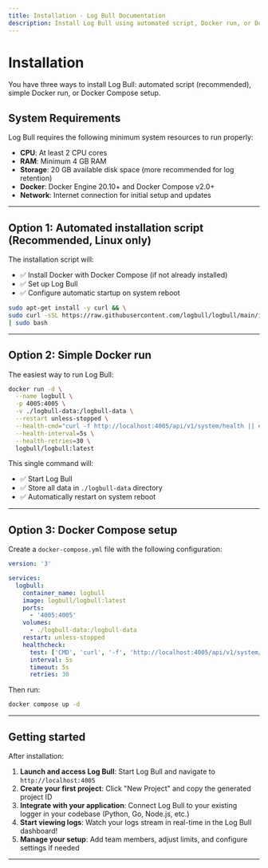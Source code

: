 ```yaml
---
title: Installation - Log Bull Documentation
description: Install Log Bull using automated script, Docker run, or Docker Compose. Simple zero-config installation in minutes.
---
```


# Installation

You have three ways to install Log Bull: automated script (recommended), simple Docker run, or Docker Compose setup.

## System Requirements

Log Bull requires the following minimum system resources to run properly:

- **CPU**: At least 2 CPU cores
- **RAM**: Minimum 4 GB RAM
- **Storage**: 20 GB available disk space (more recommended for log retention)
- **Docker**: Docker Engine 20.10+ and Docker Compose v2.0+
- **Network**: Internet connection for initial setup and updates

---

## Option 1: Automated installation script (Recommended, Linux only)

The installation script will:

- ✅ Install Docker with Docker Compose (if not already installed)
- ✅ Set up Log Bull
- ✅ Configure automatic startup on system reboot

```bash
sudo apt-get install -y curl && \
sudo curl -sSL https://raw.githubusercontent.com/logbull/logbull/main/install-logbull.sh \
| sudo bash
```

---

## Option 2: Simple Docker run

The easiest way to run Log Bull:

```bash
docker run -d \
  --name logbull \
  -p 4005:4005 \
  -v ./logbull-data:/logbull-data \
  --restart unless-stopped \
  --health-cmd="curl -f http://localhost:4005/api/v1/system/health || exit 1" \
  --health-interval=5s \
  --health-retries=30 \
  logbull/logbull:latest
```

This single command will:

- ✅ Start Log Bull
- ✅ Store all data in `./logbull-data` directory
- ✅ Automatically restart on system reboot

---

## Option 3: Docker Compose setup

Create a `docker-compose.yml` file with the following configuration:

```yaml
version: '3'

services:
  logbull:
    container_name: logbull
    image: logbull/logbull:latest
    ports:
      - '4005:4005'
    volumes:
      - ./logbull-data:/logbull-data
    restart: unless-stopped
    healthcheck:
      test: ['CMD', 'curl', '-f', 'http://localhost:4005/api/v1/system/health']
      interval: 5s
      timeout: 5s
      retries: 30
```

Then run:

```bash
docker compose up -d
```

---

## Getting started

After installation:

1. **Launch and access Log Bull**: Start Log Bull and navigate to `http://localhost:4005`
2. **Create your first project**: Click "New Project" and copy the generated project ID
3. **Integrate with your application**: Connect Log Bull to your existing logger in your codebase (Python, Go, Node.js, etc.)
4. **Start viewing logs**: Watch your logs stream in real-time in the Log Bull dashboard!
5. **Manage your setup**: Add team members, adjust limits, and configure settings if needed

---

